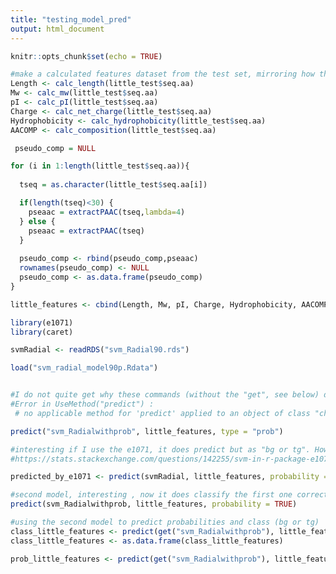 ```yaml
---
title: "testing_model_pred"
output: html_document
---
```


```r
knitr::opts_chunk$set(echo = TRUE)
```

```r
#make a calculated features dataset from the test set, mirroring how the original model was trained (it had to be the same, otherwise it cannot compare it)
Length <- calc_length(little_test$seq.aa)
Mw <- calc_mw(little_test$seq.aa)
pI <- calc_pI(little_test$seq.aa)
Charge <- calc_net_charge(little_test$seq.aa)
Hydrophobicity <- calc_hydrophobicity(little_test$seq.aa)
AACOMP <- calc_composition(little_test$seq.aa)

 pseudo_comp = NULL 

for (i in 1:length(little_test$seq.aa)){
  
  tseq = as.character(little_test$seq.aa[i])

  if(length(tseq)<30) {
    pseaac = extractPAAC(tseq,lambda=4)
  } else {
    pseaac = extractPAAC(tseq)
  } 
  
  pseudo_comp <- rbind(pseudo_comp,pseaac)
  rownames(pseudo_comp) <- NULL
  pseudo_comp <- as.data.frame(pseudo_comp)
}

little_features <- cbind(Length, Mw, pI, Charge, Hydrophobicity, AACOMP, pseudo_comp)
```


```r
library(e1071)
library(caret)

svmRadial <- readRDS("svm_Radial90.rds")

load("svm_radial_model90p.Rdata")


#I do not quite get why these commands (without the "get", see below) do not work. It gives me an error:
#Error in UseMethod("predict") : 
 # no applicable method for 'predict' applied to an object of class "character"

predict("svm_Radialwithprob", little_features, type = "prob")

#interesting if I use the e1071, it does predict but as "bg or tg". How do I get it to show in probability? do I need to show it as a probability ??? also the model I used here got 1  wrong (the first one, as that is an AMP, but it got the other ones correct :))
#https://stats.stackexchange.com/questions/142255/svm-in-r-package-e1071-predicting-class-using-predict

predicted_by_e1071 <- predict(svmRadial, little_features, probability = TRUE)

#second model, interesting , now it does classify the first one correctly as "tg", low probability but.
predict(svm_Radialwithprob, little_features, probability = TRUE)

#using the second model to predict probabilities and class (bg or tg)
class_little_features <- predict(get("svm_Radialwithprob"), little_features)
class_little_features <- as.data.frame(class_little_features)

prob_little_features <- predict(get("svm_Radialwithprob"), little_features, type = "prob")
```

